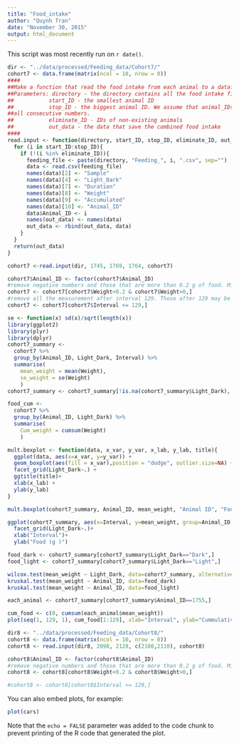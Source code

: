```yaml
---
title: "Food_intake"
author: "Quynh Tran"
date: "November 30, 2015"
output: html_document
---
```


This script was most recently run on `r date()`. 

```r
dir <- "../data/processed/Feeding_data/Cohort7/"
cohort7 <- data.frame(matrix(ncol = 10, nrow = 0))
####
##Make a function that read the food intake from each animal to a dataframe
##Parameters: directory - the directory contains all the food intake files
##           start_ID - the smallest animal ID 
##           stop_ID - the biggest animal ID. We assume that animal_IDs are
##all consecutive numbers.
##           eliminate_ID - IDs of non-existing animals
##           out_data - the data that save the combined food intake
####
read.input <- function(directory, start_ID, stop_ID, eliminate_ID, out_data){
  for (i in start_ID:stop_ID){
    if (!(i %in% eliminate_ID)){
      feeding_file <- paste(directory, "Feeding_", i, ".csv", sep="")
      data <- read.csv(feeding_file)
      names(data)[2] <- "Sample"
      names(data)[4] <- "Light_Dark"
      names(data)[7] <- "Duration"
      names(data)[8] <- "Weight"
      names(data)[9] <- "Accumulated"
      names(data)[10] <- "Animal_ID"
      data$Animal_ID <- i
      names(out_data) <- names(data)
      out_data <- rbind(out_data, data)
    }
  }
  return(out_data)
}

cohort7 <-read.input(dir, 1745, 1769, 1764, cohort7)

cohort7$Animal_ID <- factor(cohort7$Animal_ID)
#remove negative numbers and those that are more than 0.2 g of food. Mice won't eat more than that each time.
cohort7 <- cohort7[cohort7$Weight<0.2 & cohort7$Weight>0,]
#remove all the measurement after interval 129. Those after 129 may be from a different experiment.
cohort7 <- cohort7[cohort7$Interval <= 129,]


```

```r
se <- function(x) sd(x)/sqrt(length(x))
library(ggplot2)
library(plyr)
library(dplyr)
cohort7_summary <-
  cohort7 %>%
  group_by(Animal_ID, Light_Dark, Interval) %>%
  summarise(
    mean_weight = mean(Weight),
    se_weight = se(Weight)
    )
cohort7_summary <- cohort7_summary[!is.na(cohort7_summary$Light_Dark), ]

food_cum <-
  cohort7 %>%
  group_by(Animal_ID, Light_Dark) %>%
  summarise(
    Cum_weight = cumsum(Weight)
    )

mult.boxplot <- function(data, x_var, y_var, x_lab, y_lab, title){
  ggplot(data, aes(x=x_var, y=y_var)) +
  geom_boxplot(aes(fill = x_var),position = "dodge", outlier.size=NA) +         #geom_jitter() +
  facet_grid(Light_Dark~.) +
  ggtitle(title)+
  xlab(x_lab) +
  ylab(y_lab)
}

mult.boxplot(cohort7_summary, Animal_ID, mean_weight, "Animal ID", "Food (g)", "Food Weight")

ggplot(cohort7_summary, aes(x=Interval, y=mean_weight, group=Animal_ID, colour=Animal_ID)) + geom_point()+geom_line()+
  facet_grid(Light_Dark~.)+
  xlab("Interval")+
  ylab("Food (g )")

food_dark <- cohort7_summary[cohort7_summary$Light_Dark=="Dark",]
food_light <- cohort7_summary[cohort7_summary$Light_Dark=="Light",]

wilcox.test(mean_weight ~ Light_Dark, data=cohort7_summary, alternative="less")
kruskal.test(mean_weight ~ Animal_ID, data=food_dark)
kruskal.test(mean_weight ~ Animal_ID, data=food_light)

each_animal <- cohort7_summary[cohort7_summary$Animal_ID==1755,]

cum_food <- c(0, cumsum(each_animal$mean_weight))
plot(seq(1, 129, 1), cum_food[1:129], xlab="Interval", ylab="Cummulative Food")
```

```r
dir8 <- "../data/processed/Feeding_data/Cohort8/"
cohort8 <- data.frame(matrix(ncol = 10, nrow = 0))
cohort8 <- read.input(dir8, 2098, 2128, c(2100,2110), cohort8)

cohort8$Animal_ID <- factor(cohort8$Animal_ID)
#remove negative numbers and those that are more than 0.2 g of food. Mice won't eat more than that each time.
cohort8 <- cohort8[cohort8$Weight<0.2 & cohort8$Weight>0,]

#cohort8 <- cohort8[cohort8$Interval <= 129,]


```
You can also embed plots, for example:

```r
plot(cars)
```

Note that the `echo = FALSE` parameter was added to the code chunk to prevent printing of the R code that generated the plot.
